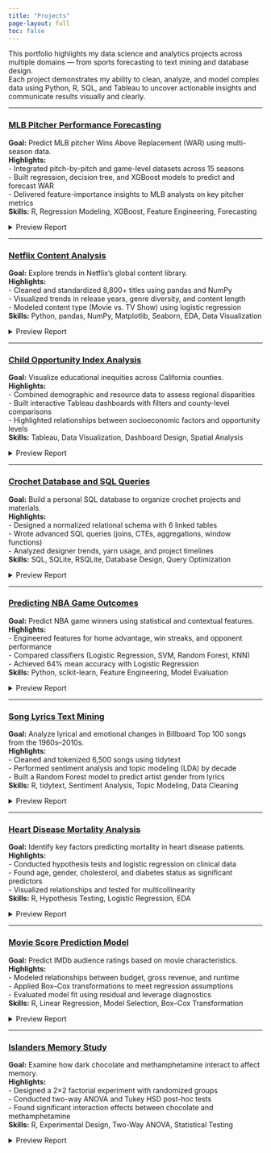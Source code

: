 ```yaml
---
title: "Projects"
page-layout: full
toc: false
---
```


This portfolio highlights my data science and analytics projects across multiple domains — from sports forecasting to text mining and database design.  
Each project demonstrates my ability to clean, analyze, and model complex data using Python, R, SQL, and Tableau to uncover actionable insights and communicate results visually and clearly.

---

### [MLB Pitcher Performance Forecasting](Predicting_and_Forecasting_MLB_War.pdf)
**Goal:** Predict MLB pitcher Wins Above Replacement (WAR) using multi-season data.  
**Highlights:**  
    - Integrated pitch-by-pitch and game-level datasets across 15 seasons  
    - Built regression, decision tree, and XGBoost models to predict and forecast WAR  
    - Delivered feature-importance insights to MLB analysts on key pitcher metrics  
**Skills:** R, Regression Modeling, XGBoost, Feature Engineering, Forecasting  

<details>
<summary>Preview Report</summary>

<iframe src="Predicting_and_Forecasting_MLB_War.pdf" width="100%" height="420px"></iframe>

</details>

---

### [Netflix Content Analysis](Analyzing_Netflix_Data_with_Python.pdf)
**Goal:** Explore trends in Netflix’s global content library.  
**Highlights:**   
    - Cleaned and standardized 8,800+ titles using pandas and NumPy  
    - Visualized trends in release years, genre diversity, and content length  
    - Modeled content type (Movie vs. TV Show) using logistic regression  
**Skills:** Python, pandas, NumPy, Matplotlib, Seaborn, EDA, Data Visualization  

<details>
<summary>Preview Report</summary>

<iframe src="Analyzing_Netflix_Data_with_Python.pdf" width="100%" height="420px"></iframe>

</details>

---

### [Child Opportunity Index Analysis](https://educationgap.humspace.ucla.edu/)
**Goal:** Visualize educational inequities across California counties.  
**Highlights:**  
    - Combined demographic and resource data to assess regional disparities  
    - Built interactive Tableau dashboards with filters and county-level comparisons  
    - Highlighted relationships between socioeconomic factors and opportunity levels  
**Skills:** Tableau, Data Visualization, Dashboard Design, Spatial Analysis  

<details>
<summary>Preview Report</summary>

<iframe
  src="https://educationgap.humspace.ucla.edu/"
  width="100%"
  height="600px"
  style="border: 1px solid #ccc; border-radius: 6px;">
</iframe>

</details>

---

### [Crochet Database and SQL Queries](Crochet_Database_and_SQL_Queries.pdf)
**Goal:** Build a personal SQL database to organize crochet projects and materials.  
**Highlights:**  
    - Designed a normalized relational schema with 6 linked tables  
    - Wrote advanced SQL queries (joins, CTEs, aggregations, window functions)  
    - Analyzed designer trends, yarn usage, and project timelines  
**Skills:** SQL, SQLite, RSQLite, Database Design, Query Optimization  

<details>
<summary>Preview Report</summary>

<iframe src="Crochet_Database_and_SQL_Queries.pdf" width="100%" height="420px"></iframe>

</details>

---

### [Predicting NBA Game Outcomes](Predicting_NBA_Outcome.pdf)
**Goal:** Predict NBA game winners using statistical and contextual features.  
**Highlights:**  
    - Engineered features for home advantage, win streaks, and opponent performance  
    - Compared classifiers (Logistic Regression, SVM, Random Forest, KNN)  
    - Achieved 64% mean accuracy with Logistic Regression  
**Skills:** Python, scikit-learn, Feature Engineering, Model Evaluation  

<details>
<summary>Preview Report</summary>

<iframe src="Predicting_NBA_Outcome.pdf" width="100%" height="420px"></iframe>

</details>

---

### [Song Lyrics Text Mining](Lyrics_Through_the_Decades_Text_Mining_Analysis.pdf)
**Goal:** Analyze lyrical and emotional changes in Billboard Top 100 songs from the 1960s–2010s.  
**Highlights:**  
    - Cleaned and tokenized 6,500 songs using tidytext  
    - Performed sentiment analysis and topic modeling (LDA) by decade  
    - Built a Random Forest model to predict artist gender from lyrics  
**Skills:** R, tidytext, Sentiment Analysis, Topic Modeling, Data Cleaning  

<details>
<summary>Preview Report</summary>

<iframe src="Lyrics_Through_the_Decades_Text_Mining_Analysis.pdf" width="100%" height="420px"></iframe>

</details>

---

### [Heart Disease Mortality Analysis](Heart_Disease_Mortality.pdf)
**Goal:** Identify key factors predicting mortality in heart disease patients.  
**Highlights:**  
    - Conducted hypothesis tests and logistic regression on clinical data  
    - Found age, gender, cholesterol, and diabetes status as significant predictors  
    - Visualized relationships and tested for multicollinearity  
**Skills:** R, Hypothesis Testing, Logistic Regression, EDA  

<details>
<summary>Preview Report</summary>

<iframe src="Heart_Disease_Mortality.pdf" width="100%" height="420px"></iframe>

</details>

---

### [Movie Score Prediction Model](Predicting_Movie_Score.pdf)
**Goal:** Predict IMDb audience ratings based on movie characteristics.  
**Highlights:**  
    - Modeled relationships between budget, gross revenue, and runtime  
    - Applied Box–Cox transformations to meet regression assumptions  
    - Evaluated model fit using residual and leverage diagnostics  
**Skills:** R, Linear Regression, Model Selection, Box–Cox Transformation  

<details>
<summary>Preview Report</summary>

<iframe src="Predicting_Movie_Score.pdf" width="100%" height="420px"></iframe>

</details>

---

### [Islanders Memory Study](Methamphetamine_and_Dark_Chocolate_Affect_on_Memory.pdf)
**Goal:** Examine how dark chocolate and methamphetamine interact to affect memory.  
**Highlights:**  
    - Designed a 2×2 factorial experiment with randomized groups  
    - Conducted two-way ANOVA and Tukey HSD post-hoc tests  
    - Found significant interaction effects between chocolate and methamphetamine  
**Skills:** R, Experimental Design, Two-Way ANOVA, Statistical Testing  

<details>
<summary>Preview Report</summary>

<iframe src="Methamphetamine_and_Dark_Chocolate_Affect_on_Memory.pdf" width="100%" height="420px"></iframe>

</details>
